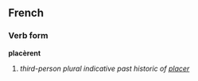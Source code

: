==French==
===Verb form===
'''placèrent'''

# ''third-person plural indicative past historic of [[placer]]''